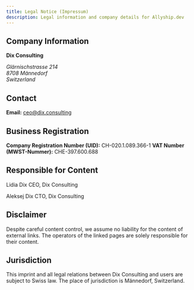 ```yaml
---
title: Legal Notice (Impressum)
description: Legal information and company details for Allyship.dev
---
```



## Company Information
**Dix Consulting**

<address>
  Glärnischstrasse 214<br />
  8708 Männedorf<br />
  Switzerland
</address>

## Contact
**Email:** <a href="mailto:ceo@dix.consulting">ceo@dix.consulting</a>

## Business Registration
**Company Registration Number (UID):** CH-020.1.089.366-1
**VAT Number (MWST-Nummer):** CHE-397.600.688

## Responsible for Content
Lidia Dix
CEO, Dix Consulting

Aleksej Dix
CTO, Dix Consulting

## Disclaimer
Despite careful content control, we assume no liability for the content of external links. The operators of the linked pages are solely responsible for their content.

## Jurisdiction
This imprint and all legal relations between Dix Consulting and users are subject to Swiss law. The place of jurisdiction is Männedorf, Switzerland.
